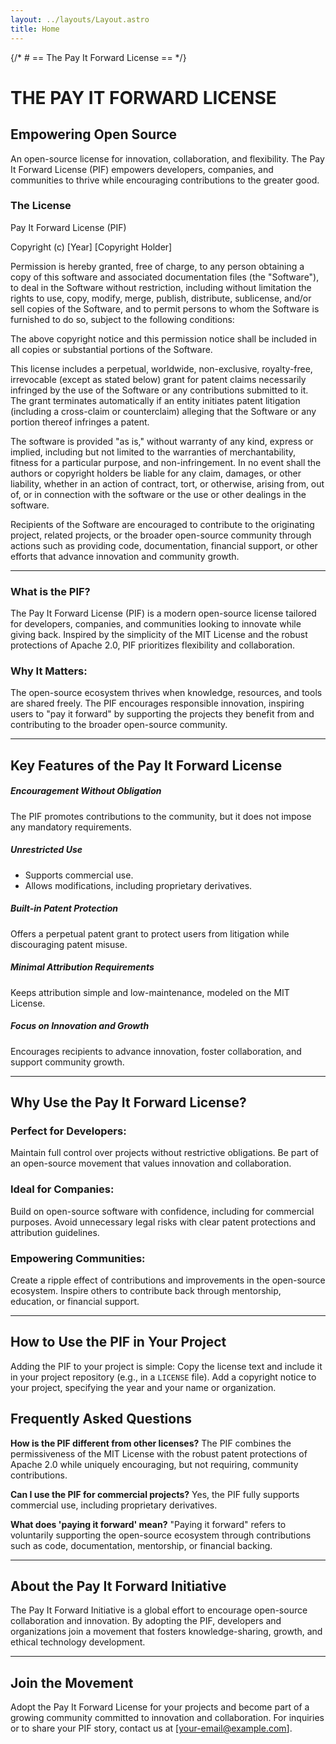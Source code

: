 ```yaml
---
layout: ../layouts/Layout.astro
title: Home
---
```


{/* # == The Pay It Forward License == */}
# THE PAY IT FORWARD LICENSE


## Empowering Open Source
An open-source license for innovation, collaboration, and flexibility. The Pay It Forward License (PIF) empowers developers, companies, and communities to thrive while encouraging contributions to the greater good.


### The License
Pay It Forward License (PIF)

Copyright (c) [Year] [Copyright Holder]

Permission is hereby granted, free of charge, to any person obtaining a copy of this software and associated documentation files (the "Software"), to deal in the Software without restriction, including without limitation the rights to use, copy, modify, merge, publish, distribute, sublicense, and/or sell copies of the Software, and to permit persons to whom the Software is furnished to do so, subject to the following conditions:

The above copyright notice and this permission notice shall be included in all copies or substantial portions of the Software.

This license includes a perpetual, worldwide, non-exclusive, royalty-free, irrevocable (except as stated below) grant for patent claims necessarily infringed by the use of the Software or any contributions submitted to it. The grant terminates automatically if an entity initiates patent litigation (including a cross-claim or counterclaim) alleging that the Software or any portion thereof infringes a patent.

The software is provided "as is," without warranty of any kind, express or implied, including but not limited to the warranties of merchantability, fitness for a particular purpose, and non-infringement. In no event shall the authors or copyright holders be liable for any claim, damages, or other liability, whether in an action of contract, tort, or otherwise, arising from, out of, or in connection with the software or the use or other dealings in the software.

Recipients of the Software are encouraged to contribute to the originating project, related projects, or the broader open-source community through actions such as providing code, documentation, financial support, or other efforts that advance innovation and community growth.

---

### What is the PIF?
The Pay It Forward License (PIF) is a modern open-source license tailored for developers, companies, and communities looking to innovate while giving back. Inspired by the simplicity of the MIT License and the robust protections of Apache 2.0, PIF prioritizes flexibility and collaboration.

### Why It Matters:
The open-source ecosystem thrives when knowledge, resources, and tools are shared freely. The PIF encourages responsible innovation, inspiring users to "pay it forward" by supporting the projects they benefit from and contributing to the broader open-source community.

---

## Key Features of the Pay It Forward License

##### Encouragement Without Obligation
The PIF promotes contributions to the community, but it does not impose any mandatory requirements.

##### Unrestricted Use
- Supports commercial use.
- Allows modifications, including proprietary derivatives. 

##### Built-in Patent Protection
Offers a perpetual patent grant to protect users from litigation while discouraging patent misuse.

##### Minimal Attribution Requirements
Keeps attribution simple and low-maintenance, modeled on the MIT License.

##### Focus on Innovation and Growth
Encourages recipients to advance innovation, foster collaboration, and support community growth.

---

## Why Use the Pay It Forward License?
### Perfect for Developers:
Maintain full control over projects without restrictive obligations.
Be part of an open-source movement that values innovation and collaboration.

### Ideal for Companies:
Build on open-source software with confidence, including for commercial purposes.
Avoid unnecessary legal risks with clear patent protections and attribution guidelines.

### Empowering Communities:
Create a ripple effect of contributions and improvements in the open-source ecosystem.
Inspire others to contribute back through mentorship, education, or financial support.

---

## How to Use the PIF in Your Project
Adding the PIF to your project is simple:
Copy the license text and include it in your project repository (e.g., in a `LICENSE` file).
Add a copyright notice to your project, specifying the year and your name or organization.

## Frequently Asked Questions
**How is the PIF different from other licenses?**
The PIF combines the permissiveness of the MIT License with the robust patent protections of Apache 2.0 while uniquely encouraging, but not requiring, community contributions.

**Can I use the PIF for commercial projects?**
Yes, the PIF fully supports commercial use, including proprietary derivatives.

**What does 'paying it forward' mean?**
"Paying it forward" refers to voluntarily supporting the open-source ecosystem through contributions such as code, documentation, mentorship, or financial backing.

---

## About the Pay It Forward Initiative
The Pay It Forward Initiative is a global effort to encourage open-source collaboration and innovation. By adopting the PIF, developers and organizations join a movement that fosters knowledge-sharing, growth, and ethical technology development.

---

## Join the Movement
Adopt the Pay It Forward License for your projects and become part of a growing community committed to innovation and collaboration. For inquiries or to share your PIF story, contact us at [your-email@example.com].

